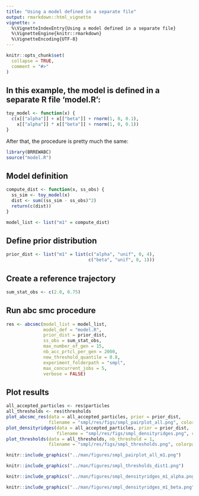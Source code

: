 ```yaml
---
title: "Using a model defined in a separate file"
output: rmarkdown::html_vignette
vignette: >
  %\VignetteIndexEntry{Using a model defined in a separate file}
  %\VignetteEngine{knitr::rmarkdown}
  %\VignetteEncoding{UTF-8}
---
```


```r
knitr::opts_chunk$set(
  collapse = TRUE,
  comment = "#>"
)
```

## In this example, the model is defined in a separate R file 'model.R':

```r
toy_model <- function(x) {
  c(x[["alpha"]] + x[["beta"]] + rnorm(1, 0, 0.1),
    x[["alpha"]] * x[["beta"]] + rnorm(1, 0, 0.1))
}
```

After that, the procedure is pretty much the same:

```r
library(BRREWABC)
source("model.R")
```

## Model definition
```r
compute_dist <- function(x, ss_obs) {
  ss_sim <- toy_model(x)
  dist <- sum((ss_sim - ss_obs)^2)
  return(c(dist))
}

model_list <- list("m1" = compute_dist)
```

## Define prior distribution
```r
prior_dist <- list("m1" = list(c("alpha", "unif", 0, 4),
                               c("beta", "unif", 0, 1)))
```

## Create a reference trajectory
```r
sum_stat_obs <- c(2.0, 0.75)
```

## Run abc smc procedure
```r
res <- abcsmc(model_list = model_list,
              model_def = "model.R",
              prior_dist = prior_dist,
              ss_obs = sum_stat_obs,
              max_number_of_gen = 15,
              nb_acc_prtcl_per_gen = 2000,
              new_threshold_quantile = 0.8,
              experiment_folderpath = "smpl",
              max_concurrent_jobs = 5,
              verbose = FALSE)
```

## Plot results
```r
all_accepted_particles <- res$particles
all_thresholds <- res$thresholds
plot_abcsmc_res(data = all_accepted_particles, prior = prior_dist,
                filename = "smpl/res/figs/smpl_pairplot_all.png", colorpal = "YlGnBu")
plot_densityridges(data = all_accepted_particles, prior = prior_dist,
                   filename = "smpl/res/figs/smpl_densityridges.png", colorpal = "YlGnBu")
plot_thresholds(data = all_thresholds, nb_threshold = 1,
                filename = "smpl/res/figs/smpl_thresholds.png", colorpal = "YlGnBu")
```

```r
knitr::include_graphics("../man/figures/smpl_pairplot_all_m1.png")
```

```r
knitr::include_graphics("../man/figures/smpl_thresholds_dist1.png")
```

```r
knitr::include_graphics("../man/figures/smpl_densityridges_m1_alpha.png")
```

```r
knitr::include_graphics("../man/figures/smpl_densityridges_m1_beta.png")
```
